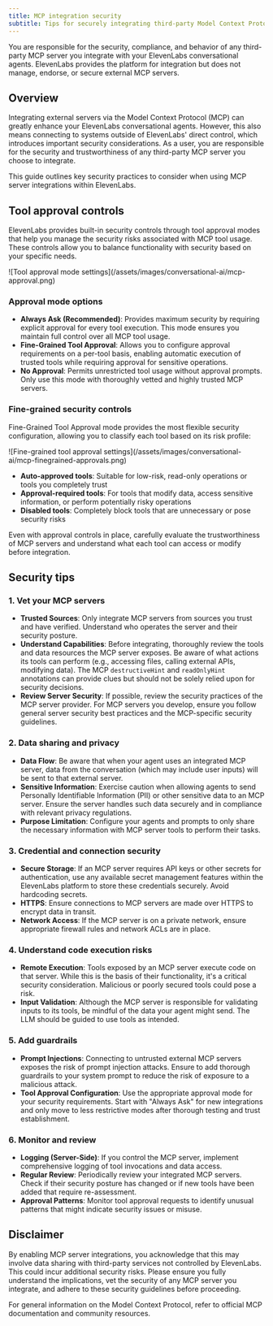 ```yaml
---
title: MCP integration security
subtitle: Tips for securely integrating third-party Model Context Protocol servers with your ElevenLabs conversational agents.
---
```


<Error title="User Responsibility">
  You are responsible for the security, compliance, and behavior of any third-party MCP server you
  integrate with your ElevenLabs conversational agents. ElevenLabs provides the platform for
  integration but does not manage, endorse, or secure external MCP servers.
</Error>

## Overview

Integrating external servers via the Model Context Protocol (MCP) can greatly enhance your ElevenLabs conversational agents. However, this also means connecting to systems outside of ElevenLabs' direct control, which introduces important security considerations. As a user, you are responsible for the security and trustworthiness of any third-party MCP server you choose to integrate.

This guide outlines key security practices to consider when using MCP server integrations within ElevenLabs.

## Tool approval controls

ElevenLabs provides built-in security controls through tool approval modes that help you manage the security risks associated with MCP tool usage. These controls allow you to balance functionality with security based on your specific needs.

<Frame background="subtle">
  ![Tool approval mode settings](/assets/images/conversational-ai/mcp-approval.png)
</Frame>

### Approval mode options

- **Always Ask (Recommended)**: Provides maximum security by requiring explicit approval for every tool execution. This mode ensures you maintain full control over all MCP tool usage.
- **Fine-Grained Tool Approval**: Allows you to configure approval requirements on a per-tool basis, enabling automatic execution of trusted tools while requiring approval for sensitive operations.
- **No Approval**: Permits unrestricted tool usage without approval prompts. Only use this mode with thoroughly vetted and highly trusted MCP servers.

### Fine-grained security controls

Fine-Grained Tool Approval mode provides the most flexible security configuration, allowing you to classify each tool based on its risk profile:

<Frame background="subtle">
  ![Fine-grained tool approval settings](/assets/images/conversational-ai/mcp-finegrained-approvals.png)
</Frame>

- **Auto-approved tools**: Suitable for low-risk, read-only operations or tools you completely trust
- **Approval-required tools**: For tools that modify data, access sensitive information, or perform potentially risky operations
- **Disabled tools**: Completely block tools that are unnecessary or pose security risks

<Warning>
  Even with approval controls in place, carefully evaluate the trustworthiness of MCP servers and understand what each tool can access or modify before integration.
</Warning>

## Security tips

### 1. Vet your MCP servers

- **Trusted Sources**: Only integrate MCP servers from sources you trust and have verified. Understand who operates the server and their security posture.
- **Understand Capabilities**: Before integrating, thoroughly review the tools and data resources the MCP server exposes. Be aware of what actions its tools can perform (e.g., accessing files, calling external APIs, modifying data). The MCP `destructiveHint` and `readOnlyHint` annotations can provide clues but should not be solely relied upon for security decisions.
- **Review Server Security**: If possible, review the security practices of the MCP server provider. For MCP servers you develop, ensure you follow general server security best practices and the MCP-specific security guidelines.

### 2. Data sharing and privacy

- **Data Flow**: Be aware that when your agent uses an integrated MCP server, data from the conversation (which may include user inputs) will be sent to that external server.
- **Sensitive Information**: Exercise caution when allowing agents to send Personally Identifiable Information (PII) or other sensitive data to an MCP server. Ensure the server handles such data securely and in compliance with relevant privacy regulations.
- **Purpose Limitation**: Configure your agents and prompts to only share the necessary information with MCP server tools to perform their tasks.

### 3. Credential and connection security

- **Secure Storage**: If an MCP server requires API keys or other secrets for authentication, use any available secret management features within the ElevenLabs platform to store these credentials securely. Avoid hardcoding secrets.
- **HTTPS**: Ensure connections to MCP servers are made over HTTPS to encrypt data in transit.
- **Network Access**: If the MCP server is on a private network, ensure appropriate firewall rules and network ACLs are in place.

### 4. Understand code execution risks

- **Remote Execution**: Tools exposed by an MCP server execute code on that server. While this is the basis of their functionality, it's a critical security consideration. Malicious or poorly secured tools could pose a risk.
- **Input Validation**: Although the MCP server is responsible for validating inputs to its tools, be mindful of the data your agent might send. The LLM should be guided to use tools as intended.

### 5. Add guardrails

- **Prompt Injections**: Connecting to untrusted external MCP servers exposes the risk of prompt injection attacks. Ensure to add thorough guardrails to your system prompt to reduce the risk of exposure to a malicious attack.
- **Tool Approval Configuration**: Use the appropriate approval mode for your security requirements. Start with "Always Ask" for new integrations and only move to less restrictive modes after thorough testing and trust establishment.

### 6. Monitor and review

- **Logging (Server-Side)**: If you control the MCP server, implement comprehensive logging of tool invocations and data access.
- **Regular Review**: Periodically review your integrated MCP servers. Check if their security posture has changed or if new tools have been added that require re-assessment.
- **Approval Patterns**: Monitor tool approval requests to identify unusual patterns that might indicate security issues or misuse.

## Disclaimer

<Warning title="Important Disclaimer">
  By enabling MCP server integrations, you acknowledge that this may involve data sharing with
  third-party services not controlled by ElevenLabs. This could incur additional security risks.
  Please ensure you fully understand the implications, vet the security of any MCP server you
  integrate, and adhere to these security guidelines before proceeding.
</Warning>

For general information on the Model Context Protocol, refer to official MCP documentation and community resources.
